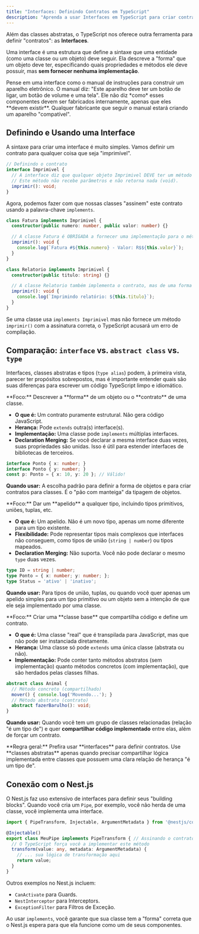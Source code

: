 ```yaml
---
title: "Interfaces: Definindo Contratos em TypeScript"
description: "Aprenda a usar Interfaces em TypeScript para criar contratos que garantem a 'forma' de objetos e classes, promovendo um código mais desacoplado e flexível."
---
```



Além das classes abstratas, o TypeScript nos oferece outra ferramenta para definir "contratos": as **Interfaces**.

Uma interface é uma estrutura que define a sintaxe que uma entidade (como uma classe ou um objeto) deve seguir. Ela descreve a "forma" que um objeto deve ter, especificando quais propriedades e métodos ele deve possuir, mas **sem fornecer nenhuma implementação**.

<Aside type="tip" title="Analogia: O Manual de Instruções">
Pense em uma interface como o manual de instruções para construir um aparelho eletrônico. O manual diz: "Este aparelho deve ter um botão de ligar, um botão de volume e uma tela". Ele não diz *como* esses componentes devem ser fabricados internamente, apenas que eles **devem existir**. Qualquer fabricante que seguir o manual estará criando um aparelho "compatível".
</Aside>

## Definindo e Usando uma Interface

A sintaxe para criar uma interface é muito simples. Vamos definir um contrato para qualquer coisa que seja "imprimível".

```typescript
// Definindo o contrato
interface Imprimivel {
  // A interface diz que qualquer objeto Imprimivel DEVE ter um método chamado `imprimir`.
  // Este método não recebe parâmetros e não retorna nada (void).
  imprimir(): void;
}
```

Agora, podemos fazer com que nossas classes "assinem" este contrato usando a palavra-chave `implements`.

```typescript
class Fatura implements Imprimivel {
  constructor(public numero: number, public valor: number) {}

  // A classe Fatura é OBRIGADA a fornecer uma implementação para o método `imprimir`.
  imprimir(): void {
    console.log(`Fatura #${this.numero} - Valor: R$${this.valor}`);
  }
}

class Relatorio implements Imprimivel {
  constructor(public titulo: string) {}

  // A classe Relatorio também implementa o contrato, mas de uma forma diferente.
  imprimir(): void {
    console.log(`Imprimindo relatório: ${this.titulo}`);
  }
}
```
Se uma classe usa `implements Imprimivel` mas não fornece um método `imprimir()` com a assinatura correta, o TypeScript acusará um erro de compilação.

## Comparação: `interface` vs. `abstract class` vs. `type`

Interfaces, classes abstratas e tipos (`type alias`) podem, à primeira vista, parecer ter propósitos sobrepostos, mas é importante entender quais são suas diferenças para escrever um código TypeScript limpo e idiomático.

<Tabs>
<TabItem label="Interface">
**Foco:** Descrever a **forma** de um objeto ou o **contrato** de uma classe.

-   **O que é:** Um contrato puramente estrutural. Não gera código JavaScript.
-   **Herança:** Pode `extends` outra(s) interface(s).
-   **Implementação:** Uma classe pode `implements` múltiplas interfaces.
-   **Declaration Merging:** Se você declarar a mesma interface duas vezes, suas propriedades são unidas. Isso é útil para estender interfaces de bibliotecas de terceiros.

```typescript
interface Ponto { x: number; }
interface Ponto { y: number; }
const p: Ponto = { x: 10, y: 20 }; // Válido!
```

**Quando usar:** A escolha padrão para definir a forma de objetos e para criar contratos para classes. É o "pão com manteiga" da tipagem de objetos.
</TabItem>

<TabItem label="Type Alias">
**Foco:** Dar um **apelido** a qualquer tipo, incluindo tipos primitivos, uniões, tuplas, etc.

-   **O que é:** Um apelido. Não é um novo tipo, apenas um nome diferente para um tipo existente.
-   **Flexibilidade:** Pode representar tipos mais complexos que interfaces não conseguem, como tipos de união (`string | number`) ou tipos mapeados.
-   **Declaration Merging:** Não suporta. Você não pode declarar o mesmo `type` duas vezes.

```typescript
type ID = string | number;
type Ponto = { x: number; y: number; };
type Status = 'ativo' | 'inativo';
```

**Quando usar:** Para tipos de união, tuplas, ou quando você quer apenas um apelido simples para um tipo primitivo ou um objeto sem a intenção de que ele seja implementado por uma classe.
</TabItem>

<TabItem label="Abstract Class">
**Foco:** Criar uma **classe base** que compartilha código e define um contrato.

-   **O que é:** Uma classe "real" que é transpilada para JavaScript, mas que não pode ser instanciada diretamente.
-   **Herança:** Uma classe só pode `extends` uma única classe (abstrata ou não).
-   **Implementação:** Pode conter tanto métodos abstratos (sem implementação) quanto métodos concretos (com implementação), que são herdados pelas classes filhas.

```typescript
abstract class Animal {
  // Método concreto (compartilhado)
  mover() { console.log('Movendo...'); }
  // Método abstrato (contrato)
  abstract fazerBarulho(): void;
}
```

**Quando usar:** Quando você tem um grupo de classes relacionadas (relação "é um tipo de") e quer **compartilhar código implementado** entre elas, além de forçar um contrato.
</TabItem>
</Tabs>

<Aside type="tip">
**Regra geral:** Prefira usar **interfaces** para definir contratos. Use **classes abstratas** apenas quando precisar compartilhar lógica implementada entre classes que possuem uma clara relação de herança "é um tipo de".
</Aside>

## Conexão com o Nest.js

O Nest.js faz uso extensivo de interfaces para definir seus "building blocks". Quando você cria um `Pipe`, por exemplo, você não herda de uma classe, você implementa uma interface.

```typescript
import { PipeTransform, Injectable, ArgumentMetadata } from '@nestjs/common';

@Injectable()
export class MeuPipe implements PipeTransform { // Assinando o contrato PipeTransform
  // O TypeScript força você a implementar este método
  transform(value: any, metadata: ArgumentMetadata) {
    // ... sua lógica de transformação aqui
    return value;
  }
}
```

Outros exemplos no Nest.js incluem:
-   `CanActivate` para Guards.
-   `NestInterceptor` para Interceptors.
-   `ExceptionFilter` para Filtros de Exceção.

Ao usar `implements`, você garante que sua classe tem a "forma" correta que o Nest.js espera para que ela funcione como um de seus componentes.